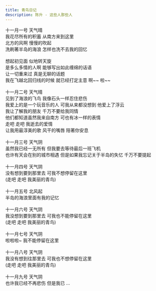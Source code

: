 ```yaml
---
title: 青鸟日记
description: 陈升 - 这些人那些人
---
```


十一月一号 天气晴<br />我花尽所有的积蓄 从南方来到这里<br />北方的风啊 慢慢的吹起<br />洗刷著半岛的海浪 怎样也洗不去我的回忆<br /><br />想起初见面 似地转天旋<br />是多么多情的人啊 能够写出如此缠绵的话语<br />让一切重来过 真是无聊的话题<br />我在飞越北回归线的时候 就已经打定主意 啊~~ 啦~~<br /><br />十一月二号 天气晴<br />见到了海浪的飞鸟 我像石头一样忍住悲伤<br />我爱上的是一个玩音乐的人 可我从来都没想到 他爱上了浮云<br />我让了解我的朋友 千万不要给我同情<br />他们都知道虽然我来自南方 可也有冰一样的表情<br />走吧 走吧 我逝去的爱情<br />让我用最淳美的歌 风干的嘴唇 陪著你安息<br /><br />十一月三号 天气阴<br />虽然我已经一无所有 但我要去等待最后一班飞机<br />也许有天会在别的城市相遇 但是如果我忘记关于半岛的失忆 千万不要提起<br /><br />十一月四号 天气阴<br />没有想到要到那里去 可我不想停留在这里<br />(走吧 走吧 我美丽的青鸟)<br /><br />十一月五号 北风起<br />半岛的海浪里面有我的记忆<br /><br />十一月六号 天气阴<br />我没想到要到那里去 可我也不能停留在这里<br />(走吧 走吧 我美丽的青鸟)<br /><br />十一月七号 天气阴<br />啦啦啦~ 我不能停留在这里<br /><br />十一月八号 天气阴<br />我没有想到往那里去 可我也不想停留在这里<br />(走吧 走吧 我美丽的青鸟)<br /><br />十一月九号 天气阴<br />也许我已经不再悲伤 但是我已 ...
